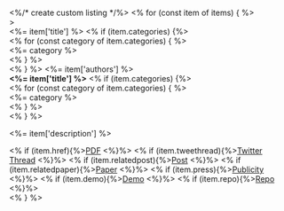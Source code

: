 ```{=html}
<br>
<div class="list grid quarto-listing-custom">
    <%/* create custom listing */%>
    <% for (const item of items) { %>
        <div class="papers-card-container quarto-post g-col-12 g-col-sm-12 g-col-md-6" data-content-date=" <%= item['date'] %>" data-content-date=" <%= item['publisher'] %>" <%= metadataAttrs(item) %> >
            <div class="papers-card">
               <div class="papers-front papers-face">
                  <%= item['title'] %>
                  <% if (item.categories) {%>
                     <div class="listing-categories">
                       <% for (const category of item.categories) { %>
                       <div class="listing-category"><%= category %></div>
                       <% } %>
                       </div>
                       <% } %>
                  <%= item['authors'] %>
               </div>
               <div class="papers-back papers-face">
                  <b><%= item['title'] %></b>
                  <% if (item.categories) {%>
                     <div class="listing-categories">
                       <% for (const category of item.categories) { %>
                       <div class="listing-category" onclick="window.quartoListingCategory('/papers/<%=category%>'); return false;"><%= category %></div>
                       <% } %>
                       </div>
                       <% } %>

                       <p class="papers-back-description"><%= item['description'] %></p>
                       <div class="papers-back-links">
                       <% if (item.href){%><a href="<%= item['href'] %>" >PDF</a> <%}%>
                       <% if (item.tweethread){%><a href="<%= item['tweetthread'] %>">Twitter Thread</a> <%}%>
                       <% if (item.relatedpost){%><a href="<%= item['relatedpost'] %>">Post</a> <%}%>
                       <% if (item.relatedpaper){%><a href="<%= item['relatedpaper'] %>">Paper</a> <%}%>
                       <% if (item.press){%><a href="<%= item['publicity'] %>">Publicity</a> <%}%>
                       <% if (item.demo){%><a href="<%= item['demo'] %>">Demo</a> <%}%>
                       <% if (item.repo){%><a href="<%= item['repo'] %>">Repo</a> <%}%>
                     </div>
               </div>
            </div>
         </div>
    <% } %>
</div>
```

<!-- .papers-card-container {
  position: relative;
  height: 200px;
  z-index: 1;
  border-radius: 0.25rem;
  margin-bottom: 0.5rem !important;
  border-bottom: 0em !important;
}
.papers-card-container:after {
  content: attr(data-content-date);
  font-family: monospace;
	font-size: 0.75em;
	position: absolute;
	top: -1.5em;
	background: $lightpink;
	right: 4em;
	transform: rotate(3deg);
	padding: 0.35em 0.75em 0.5em;
	border-radius: 0.25em;
	color: $purple;
	font-weight: bold;
}
.papers-card-container:before {
  content: attr(data-content-publisher);
  font-family: monospace;
	font-size: 0.75em;
	position: absolute;
	top: -1.5em;
	background: $verylightpurple;
	left: 4em;
	transform: rotate(-3deg);
	padding: 0.35em 0.75em 0.5em;
	border-radius: 0.25em;
	color: $purple;
}
.papers-card{
  transform-style: preserve-3d;
  transition: all .8s linear;
  height: 100%;
  width: 100%;
  box-sizing: border-box;
  padding: 10px;
  text-align: center;
  box-shadow: 1px 1px 0 rgba($pink, .3);
}

.papers-card {
  &:hover {
    transform: rotateY(180deg);
    box-shadow: -5px 5px 15px rgba($indigo, .3);
  }
}

.papers-face {
  position: absolute;
  backface-visibility: hidden;
}
.papers-back {
  display: block;
  transform: rotateY(180deg);
  box-sizing: border-box;
}

div.papers-back-links > a {
  font-size: small;
	display: inline-block !important;
	margin: 0.5em 0 0 0 !important;
	background: $pink !important;
	color: $white !important;
	padding: 0.1em 0.5em 0.35em !important;
	border-radius: 0.5em !important;
	text-decoration: none !important;
	transition: $trans !important;
}
.papers-back-description{
  font-size: small;
}
.papers-back-links{
  text-align: left;
} -->
